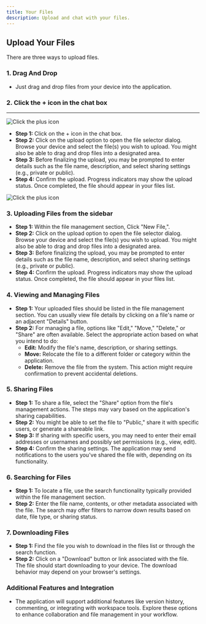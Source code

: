 ```yaml
---
title: Your Files
description: Upload and chat with your files. 
---
```


## Upload Your Files

There are three ways to upload files. 

### 1. Drag And Drop

- Just drag and drop files from your device into the application.

### 2. Click the + icon in the chat box

---
<Image src={files} alt="Click the plus icon"/>

- **Step 1:** Click on the + icon in the chat box.
- **Step 2:** Click on the upload option to open the file selector dialog. Browse your device and select the file(s) you wish to upload. You might also be able to drag and drop files into a designated area.
- **Step 3:** Before finalizing the upload, you may be prompted to enter details such as the file name, description, and select sharing settings (e.g., private or public).
- **Step 4:** Confirm the upload. Progress indicators may show the upload status. Once completed, the file should appear in your files list.

<Image src={files2} alt="Click the plus icon"/>


### 3. Uploading Files from the sidebar

- **Step 1:** Within the file management section, Click "New File,".
- **Step 2:** Click on the upload option to open the file selector dialog. Browse your device and select the file(s) you wish to upload. You might also be able to drag and drop files into a designated area.
- **Step 3:** Before finalizing the upload, you may be prompted to enter details such as the file name, description, and select sharing settings (e.g., private or public).
- **Step 4:** Confirm the upload. Progress indicators may show the upload status. Once completed, the file should appear in your files list.

### 4. Viewing and Managing Files

- **Step 1:** Your uploaded files should be listed in the file management section. You can usually view file details by clicking on a file's name or an adjacent "Details" button.
- **Step 2:** For managing a file, options like "Edit," "Move," "Delete," or "Share" are often available. Select the appropriate action based on what you intend to do:
    - **Edit:** Modify the file's name, description, or sharing settings.
    - **Move:** Relocate the file to a different folder or category within the application.
    - **Delete:** Remove the file from the system. This action might require confirmation to prevent accidental deletions.

### 5. Sharing Files

- **Step 1:** To share a file, select the "Share" option from the file's management actions. The steps may vary based on the application's sharing capabilities.
- **Step 2:** You might be able to set the file to "Public," share it with specific users, or generate a shareable link.
- **Step 3:** If sharing with specific users, you may need to enter their email addresses or usernames and possibly set permissions (e.g., view, edit).
- **Step 4:** Confirm the sharing settings. The application may send notifications to the users you've shared the file with, depending on its functionality.

### 6. Searching for Files

- **Step 1:** To locate a file, use the search functionality typically provided within the file management section.
- **Step 2:** Enter the file name, contents, or other metadata associated with the file. The search may offer filters to narrow down results based on date, file type, or sharing status.

### 7. Downloading Files

- **Step 1:** Find the file you wish to download in the files list or through the search function.
- **Step 2:** Click on a "Download" button or link associated with the file. The file should start downloading to your device. The download behavior may depend on your browser's settings.

### Additional Features and Integration

- The application will support additional features like version history, commenting, or integrating with workspace tools. Explore these options to enhance collaboration and file management in your workflow.

